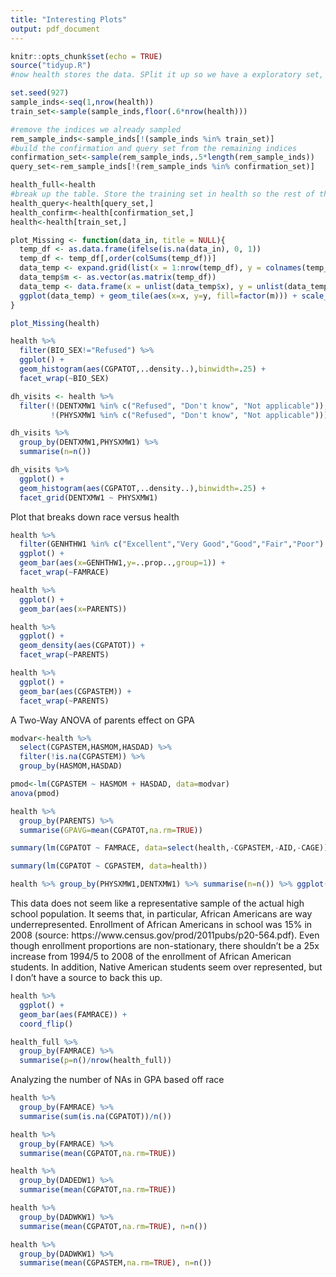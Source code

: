 ```yaml
---
title: "Interesting Plots"
output: pdf_document
---
```


```r
knitr::opts_chunk$set(echo = TRUE)
source("tidyup.R")
#now health stores the data. SPlit it up so we have a exploratory set, a query set, and a confirmation set.

set.seed(927)
sample_inds<-seq(1,nrow(health))
train_set<-sample(sample_inds,floor(.6*nrow(health)))

#remove the indices we already sampled
rem_sample_inds<-sample_inds[!(sample_inds %in% train_set)]
#build the confirmation and query set from the remaining indices
confirmation_set<-sample(rem_sample_inds,.5*length(rem_sample_inds))
query_set<-rem_sample_inds[!(rem_sample_inds %in% confirmation_set)]

health_full<-health
#break up the table. Store the training set in health so the rest of the code works.
health_query<-health[query_set,]
health_confirm<-health[confirmation_set,]
health<-health[train_set,]
```


```r
plot_Missing <- function(data_in, title = NULL){
  temp_df <- as.data.frame(ifelse(is.na(data_in), 0, 1))
  temp_df <- temp_df[,order(colSums(temp_df))]
  data_temp <- expand.grid(list(x = 1:nrow(temp_df), y = colnames(temp_df)))
  data_temp$m <- as.vector(as.matrix(temp_df))
  data_temp <- data.frame(x = unlist(data_temp$x), y = unlist(data_temp$y), m = unlist(data_temp$m))
  ggplot(data_temp) + geom_tile(aes(x=x, y=y, fill=factor(m))) + scale_fill_manual(values=c("white", "black"), name="Missing\n(0=Yes, 1=No)") + theme_light() + ylab("") + xlab("") + ggtitle(title)
}

plot_Missing(health)
```

```r
health %>%
  filter(BIO_SEX!="Refused") %>%
  ggplot() +
  geom_histogram(aes(CGPATOT,..density..),binwidth=.25) +
  facet_wrap(~BIO_SEX)
```
```r
dh_visits <- health %>%
  filter(!(DENTXMW1 %in% c("Refused", "Don't know", "Not applicable")),
         !(PHYSXMW1 %in% c("Refused", "Don't know", "Not applicable")))

dh_visits %>%
  group_by(DENTXMW1,PHYSXMW1) %>%
  summarise(n=n())

dh_visits %>%
  ggplot() +
  geom_histogram(aes(CGPATOT,..density..),binwidth=.25) +
  facet_grid(DENTXMW1 ~ PHYSXMW1)
```


Plot that breaks down race versus health

```r
health %>%
  filter(GENHTHW1 %in% c("Excellent","Very Good","Good","Fair","Poor") & !is.na(FAMRACE)) %>%
  ggplot() + 
  geom_bar(aes(x=GENHTHW1,y=..prop..,group=1)) +
  facet_wrap(~FAMRACE)
```

```r

health %>%
  ggplot() +
  geom_bar(aes(x=PARENTS))
```

```r
health %>%
  ggplot() +
  geom_density(aes(CGPATOT)) +
  facet_wrap(~PARENTS)
```

```r
health %>%
  ggplot() +
  geom_bar(aes(CGPASTEM)) +
  facet_wrap(~PARENTS)
```

A Two-Way ANOVA of parents effect on GPA
```r
modvar<-health %>%
  select(CGPASTEM,HASMOM,HASDAD) %>%
  filter(!is.na(CGPASTEM)) %>%
  group_by(HASMOM,HASDAD)

pmod<-lm(CGPASTEM ~ HASMOM + HASDAD, data=modvar)
anova(pmod)
```


```r
health %>% 
  group_by(PARENTS) %>%
  summarise(GPAVG=mean(CGPATOT,na.rm=TRUE))
```

```r
summary(lm(CGPATOT ~ FAMRACE, data=select(health,-CGPASTEM,-AID,-CAGE)))
```



```r
summary(lm(CGPATOT ~ CGPASTEM, data=health))
```

```r
health %>% group_by(PHYSXMW1,DENTXMW1) %>% summarise(n=n()) %>% ggplot(aes(x=PHYSXMW1,DENTXMW1)) + geom_tile(aes(fill=n)) + geom_label(aes(label=n))
```

This data does not seem like a representative sample of the actual high school population. It seems that, in particular, African Americans are way underrepresented. Enrollment of African Americans in school was 15% in 2008 (source: https://www.census.gov/prod/2011pubs/p20-564.pdf). Even though enrollment proportions are non-stationary, there shouldn't be a 25x increase from 1994/5 to 2008 of the enrollment of African American students. In addition, Native American students seem over represented, but I don't have a source to back this up.
```r
health %>%
  ggplot() +
  geom_bar(aes(FAMRACE)) +
  coord_flip()

```

```r
health_full %>%
  group_by(FAMRACE) %>%
  summarise(p=n()/nrow(health_full))
```
Analyzing the number of NAs in GPA based off race
```r
health %>%
  group_by(FAMRACE) %>%
  summarise(sum(is.na(CGPATOT))/n())
```

```r
health %>%
  group_by(FAMRACE) %>%
  summarise(mean(CGPATOT,na.rm=TRUE))
```

```r
health %>%
  group_by(DADEDW1) %>%
  summarise(mean(CGPATOT,na.rm=TRUE))
```

```r
health %>%
  group_by(DADWKW1) %>%
  summarise(mean(CGPATOT,na.rm=TRUE), n=n())
```

```r
health %>%
  group_by(DADWKW1) %>%
  summarise(mean(CGPASTEM,na.rm=TRUE), n=n())
```